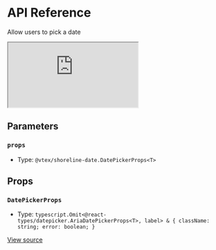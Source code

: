 # API Reference

Allow users to pick a date

<iframe src="https://620e870c28c4ae003a705d42-ffepovghje.chromatic.com/?path=/story/components-date-picker--play&full=1&shortcuts=false&singleStory=true" 
    style={{"width":"100%","height":600,"border":0,"borderRadius":4}}></iframe>

## Parameters

### `props`

- Type: `@vtex/shoreline-date.DatePickerProps<T>`

## Props

### `DatePickerProps`

- Type: `typescript.Omit<@react-types/datepicker.AriaDatePickerProps<T>, label> & { className: string; error: boolean; }`

[View source](https://github.com/vtex/shoreline/blob/157cabe04/packages/date/src/date-picker/date-picker.tsx#L28)
